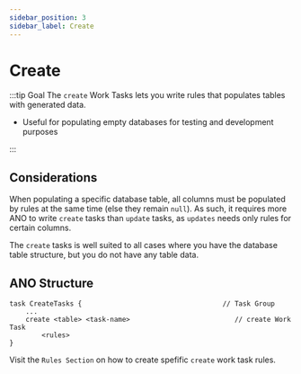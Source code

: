 ```yaml
---
sidebar_position: 3
sidebar_label: Create
---
```


# Create

:::tip Goal
The `create` Work Tasks lets you write rules that populates tables with generated data.

- Useful for populating empty databases for testing and development purposes

:::

## Considerations

When populating a specific database table, all columns must be populated by rules at the same time (else they remain `null`).
As such, it requires more ANO to write `create` tasks than `update` tasks, as `updates` needs only rules for certain columns.

The `create` tasks is well suited to all cases where you have the database table structure, but you do not have any table data.

## ANO Structure

```ano
task CreateTasks {                                   // Task Group
    ...
    create <table> <task-name>                          // create Work Task
        <rules>
}
```

Visit the `Rules Section` on how to create spefific `create` work task rules.
